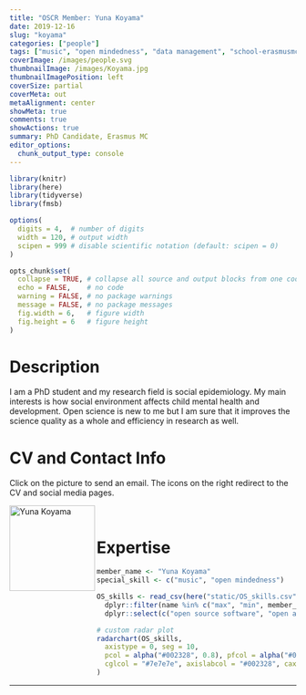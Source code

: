 ```yaml
---
title: "OSCR Member: Yuna Koyama"
date: 2019-12-16
slug: "koyama"
categories: ["people"]
tags: ["music", "open mindedness", "data management", "school-erasmusmc"] # top 3 categories + unique + school
coverImage: /images/people.svg
thumbnailImage: /images/Koyama.jpg
thumbnailImagePosition: left
coverSize: partial
coverMeta: out
metaAlignment: center
showMeta: true
comments: true
showActions: true
summary: PhD Candidate, Erasmus MC
editor_options: 
  chunk_output_type: console
---
```


```r

library(knitr)
library(here)
library(tidyverse)
library(fmsb)

options(
  digits = 4,  # number of digits
  width = 120, # output width
  scipen = 999 # disable scientific notation (default: scipen = 0)
)

opts_chunk$set(
  collapse = TRUE, # collapse all source and output blocks from one code chunk into a single block
  echo = FALSE,    # no code
  warning = FALSE, # no package warnings
  message = FALSE, # no package messages
  fig.width = 6,   # figure width
  fig.height = 6   # figure height
)

```

# Description

I am a PhD student and my research field is social epidemiology. My main interests is how social environment affects child mental health and development. Open science is new to me but I am sure that it improves the science quality as a whole and efficiency in research as well.

# CV and Contact Info

Click on the picture to send an email. The icons on the right redirect to the CV and social media pages.

<!-- EMAIL -->
<p>
  <a href="mailto:y.koyama@erasmusmc.nl">
  <img border="0" alt="Yuna Koyama" src="/images/Koyama.jpg" width="150" height="150" align="left">
  </a>
</p>

<!-- CV -->
<p align="center">
  <a href="https://www.dropbox.com/s/n0lucg2wofkk9qb/CV_YK_v2.pdf?dl=0" class="fa fa-file fa-2x" style="color:#00B969;">
  </a>
</p>

<!-- TWITTER -->
<p align="center">
  <a href="https://twitter.com/Yu73716594" class="fa fa-twitter fa-2x">
  </a>
</p>

<!-- RESEARCHGATE -->
<p align="center">
  <a href="https://www.researchgate.net/profile/Yuna_Koyama" class="ai ai-researchgate fa-2x" style="color:#000000;">
  </a>
</p>

<BR>

# Expertise

```r

member_name <- "Yuna Koyama"
special_skill <- c("music", "open mindedness")

OS_skills <- read_csv(here("static/OS_skills.csv")) %>%
  dplyr::filter(name %in% c("max", "min", member_name)) %>%
  dplyr::select(c("open source software", "open access", "data sharing", "data management", "reproducible analysis",  "preregistration", all_of(special_skill)))

# custom radar plot
radarchart(OS_skills,
  axistype = 0, seg = 10,
  pcol = alpha("#002328", 0.8), pfcol = alpha("#00B969", 0.6), plwd = 4, centerzero = TRUE, # polygon
  cglcol = "#7e7e7e", axislabcol = "#002328", caxislabels = seq(0, 10, 2), cglwd = 0.8 # grid
)

```

***


